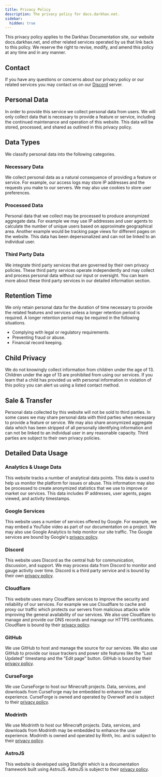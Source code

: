 ```yaml
---
title: Privacy Policy
description: The privacy policy for docs.darkhax.net.
sidebar:
  hidden: true
---
```


This privacy policy applies to the Darkhax Documentation site, our website docs.darkhax.net, and other related services
operated by us that link back to this policy. We reserve the right to revise, modify, and amend this policy at any time
and in any manner.

## Contact
If you have any questions or concerns about our privacy policy or our related services you may contact us on our
[Discord](https://discord.darkhax.net) server.

## Personal Data
In order to provide this service we collect personal data from users. We will only collect data that is necessary to
provide a feature or service, including the continued maintenance and operation of this website. This data will be
stored, processed, and shared as outlined in this privacy policy.

## Data Types
We classify personal data into the following categories.

### Necessary Data
We collect personal data as a natural consequence of providing a feature or service. For example, our access logs may
store IP addresses and the requests you make to our servers. We may also use cookies to store user preferences.

### Processed Data
Personal data that we collect may be processed to produce anonymized aggregate data. For example we may use IP addresses
and user agents to calculate the number of unique users based on approximate geographical area. Another example would be
tracking page views for different pages on the website. This data has been depersonalized and can not be linked to an
individual user.

### Third Party Data
We integrate third party services that are governed by their own privacy policies. These third party services operate
independently and may collect and process personal data without our input or oversight. You can learn more about these
third party services in our detailed information section.

## Retention Time
We only retain personal data for the duration of time necessary to provide the related features and services unless a
longer retention period is required. A longer retention period may be required in the following situations.

- Complying with legal or regulatory requirements.
- Preventing fraud or abuse.
- Financial record keeping.

## Child Privacy
We do not knowingly collect information from children under the age of 13. Children under the age of 13 are prohibited
from using our services. If you learn that a child has provided us with personal information in violation of this policy
you can alert us using a listed contact method.

## Sale & Transfer
Personal data collected by this website will not be sold to third parties. In some cases we may share personal data with
third parties when necessary to provide a feature or service. We may also share anonymized aggregate data which has been
stripped of all personally identifying information and can not be linked to an individual user in any reasonable
capacity. Third parties are subject to their own privacy policies.

## Detailed Data Usage

### Analytics & Usage Data
This website tracks a number of analytical data points. This data is used to help us monitor the platform for issues or
abuse. This information may also be processed to create anonymized statistics that we use to improve or market our
services. This data includes IP addresses, user agents, pages viewed, and activity timestamps.

### Google Services
This website uses a number of services offered by Google. For example, we may embed a YouTube video as part of our
documentation on a project. We may also use Google Analytics to help monitor our site traffic. The Google services are
bound by Google's [privacy policy](https://policies.google.com/privacy).

### Discord
This website uses Discord as the central hub for communication, discussion, and support. We may process data from
Discord to monitor and gauge activity over time. Discord is a third party service and is bound by their own
[privacy policy](https://discord.com/privacy).

### Cloudflare
This website uses many Cloudflare services to improve the security and reliability of our services. For example we use
Cloudflare to cache and proxy our traffic which protects our servers from malicious attacks while improving the general
availability of our services. We also use Cloudflare to manage and provide our DNS records and manage our HTTPS
certificates. Cloudflare is bound by their [privacy policy](https://www.cloudflare.com/en-ca/privacypolicy/).

### GitHub
We use GitHub to host and manage the source for our services. We also use GitHub to provide our issue trackers and power
site features like the "Last Updated" timestamp and the "Edit page" button. GitHub is bound by their
[privacy policy](https://docs.github.com/en/site-policy/privacy-policies/github-general-privacy-statement).

### CurseForge
We use CurseForge to host our Minecraft projects. Data, services, and downloads from CurseForge may be embedded to
enhance the user experience. CurseForge is owned and operated by Overwolf and is subject to their
[privacy policy](https://www.overwolf.com/legal/privacy/).

### Modrinth
We use Modrinth to host our Minecraft projects. Data, services, and downloads from Modrinth may be embedded to enhance
the user experience. Modrinth is owned and operated by Rinth, Inc. and is subject to their
[privacy policy](https://modrinth.com/legal/privacy).

### AstroJS
This website is developed using Starlight which is a documentation framework built using AstroJS. AstroJS is subject to
their [privacy policy](https://astro.build/privacy/).